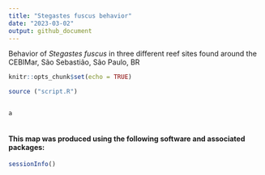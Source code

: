 ```yaml
---
title: "Stegastes fuscus behavior"
date: "2023-03-02"
output: github_document
---
```


Behavior of *Stegastes fuscus* in three different reef sites found around the CEBIMar, São Sebastião, São Paulo, BR 


<!-- README.md is generated from README.Rmd. Please edit that file -->

<!-- badges: start -->
<!-- badges: end -->

```r
knitr::opts_chunk$set(echo = TRUE)
```




```r

source ("script.R")


a



```



<!-- badges: start -->
<!-- badges: end -->


#### This map was produced using the following software and associated packages:

```r

sessionInfo()


```
